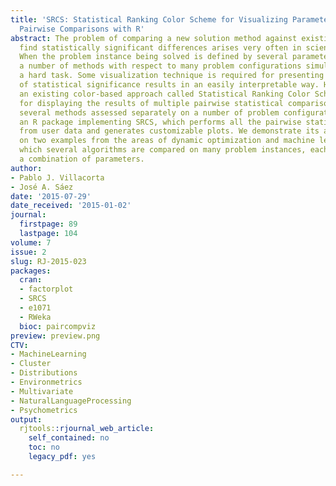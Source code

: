 ```yaml
---
title: 'SRCS: Statistical Ranking Color Scheme for Visualizing Parameterized Multiple
  Pairwise Comparisons with R'
abstract: The problem of comparing a new solution method against existing ones to
  find statistically significant differences arises very often in sciences and engineering.
  When the problem instance being solved is defined by several parameters, assessing
  a number of methods with respect to many problem configurations simultaneously becomes
  a hard task. Some visualization technique is required for presenting a large number
  of statistical significance results in an easily interpretable way. Here we review
  an existing color-based approach called Statistical Ranking Color Scheme (SRCS)
  for displaying the results of multiple pairwise statistical comparisons between
  several methods assessed separately on a number of problem configurations. We introduce
  an R package implementing SRCS, which performs all the pairwise statistical tests
  from user data and generates customizable plots. We demonstrate its applicability
  on two examples from the areas of dynamic optimization and machine learning, in
  which several algorithms are compared on many problem instances, each defined by
  a combination of parameters.
author:
- Pablo J. Villacorta
- José A. Sáez
date: '2015-07-29'
date_received: '2015-01-02'
journal:
  firstpage: 89
  lastpage: 104
volume: 7
issue: 2
slug: RJ-2015-023
packages:
  cran:
  - factorplot
  - SRCS
  - e1071
  - RWeka
  bioc: paircompviz
preview: preview.png
CTV:
- MachineLearning
- Cluster
- Distributions
- Environmetrics
- Multivariate
- NaturalLanguageProcessing
- Psychometrics
output:
  rjtools::rjournal_web_article:
    self_contained: no
    toc: no
    legacy_pdf: yes

---
```

